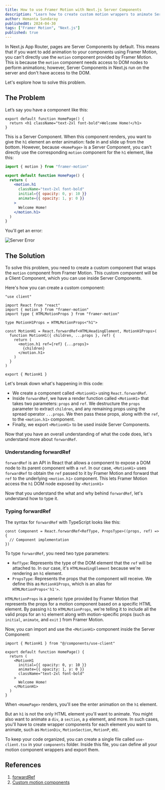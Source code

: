 ```yaml
---
title: How to use Framer Motion with Next.js Server Components
description: "Learn how to create custom motion wrappers to animate Server Components."
author: Hemanta Sundaray
publishedAt: 2024-04-30
tags: ["Framer Motion", "Next.js"]
published: true
---
```



<BlogPostLayout frontmatter={frontmatter}>

In Next.js App Router, pages are Server Components by default.
This means that if you want to add animation to your components using Framer Motion, you can't directly use the `motion` component provided by Framer Motion.
This is because the `motion` component needs access to DOM nodes to perform animations; however, Server Components in Next.js run on the server and don't have access to the DOM.

Let's explore how to solve this problem.

## The Problem

Let’s say you have a component like this:

```tsx
export default function HomePage() {
  return <h1 className="text-2xl font-bold">Welcome Home!</h1>
}
```

This is a Server Component. When this component renders, you want to give the `h1` element an enter animation: fade in and slide up from the bottom. However, because `<HomePage>` is a Server Component, you can't directly use the corresponding `motion` component for the `h1` element, like this:

```jsx
import { motion } from "framer-motion"

export default function HomePage() {
  return (
    <motion.h1
      className="text-2xl font-bold"
      initial={{ opacity: 0, y: 10 }}
      animate={{ opacity: 1, y: 0 }}
    >
      Welcome Home!
    </motion.h1>
  )
}
```

You'll get an error:

![Server Error](/images/blog/motion-component-error.jpg)

## The Solution

To solve this problem, you need to create a custom component that wraps the `motion` component from Framer Motion. This custom component will be a Client Component, which you can use inside Server Components.

Here's how you can create a custom component:

```tsx title="@/components/use-client.tsx"
"use client"

import React from "react"
import { motion } from "framer-motion"
import type { HTMLMotionProps } from "framer-motion"

type MotionH1Props = HTMLMotionProps<"h1">

const MotionH1 = React.forwardRef<HTMLHeadingElement, MotionH1Props>(
  function MotionH1({ children, ...props }, ref) {
    return (
      <motion.h1 ref={ref} {...props}>
        {children}
      </motion.h1>
    )
  }
)

export { MotionH1 }
```

Let's break down what's happening in this code:

- We create a component called `<MotionH1>` using `React.forwardRef`.
- Inside `forwardRef`, we have a render function called `<MotionH1>` that takes two parameters: `props` and `ref`. We destructure the `props` parameter to extract `children`, and any remaining props using the spread operator `...props`. We then pass these props, along with the `ref`, to the `<motion.h1>` component.
- Finally, we export `<MotionH1>` to be used inside Server Components.

Now that you have an overall understanding of what the code does, let's understand more about `forwardRef`.

### Understanding forwardRef

`forwardRef` is an API in React that allows a component to expose a DOM node to its parent component with a `ref`.
In our case, `<MotionH1>` uses `forwardRef` to obtain the `ref` passed to it by Framer Motion and forward that `ref` to the underlying `<motion.h1>` component. This lets Framer Motion access the `h1` DOM node exposed by `<MotionH1>`

Now that you understand the what and why behind `forwardRef`, let's understand how to type it.

### Typing forwardRef

The syntax for `forwardRef` with TypeScript looks like this:

```tsx
const Component = React.forwardRef<RefType, PropsType>((props, ref) => {
  // Component implementation
})
```

To type `forwardRef`, you need two type parameters:

- `RefType`: Represents the type of the DOM element that the `ref` will be attached to. In our case, it's `HTMLHeadingElement` because we're rendering an `h1` element.
- `PropsType`: Represents the props that the component will receive. We define this as `MotionH1Props`, which is an alias for `HTMLMotionProps<'h1'>`.

`HTMLMotionProps` is a generic type provided by Framer Motion that represents the props for a motion component based on a specific HTML element. By passing `h1` to `HTMLMotionProps`, we're telling it to include all the valid props for an `h1` element along with motion-specific props (such as `initial`, `animate`, and `exit` ) from Framer Motion.

Now, you can import and use the `<MotionH1>` component inside the Server Component:

```tsx
import { MotionH1 } from "@/components/use-client"

export default function HomePage() {
  return (
    <MotionH1
      initial={{ opacity: 0, y: 10 }}
      animate={{ opacity: 1, y: 0 }}
      className="text-2xl font-bold"
    >
      Welcome Home!
    </MotionH1>
  )
}
```

When `<HomePage>` renders, you'll see the enter animation on the `h1` element.

But an `h1` is not the only HTML element you'll want to animate. You might also want to animate a `div`, a `section`, a `p` element, and more. In such cases, you'll have to create wrapper components for each element you want to animate, such as `MotionDiv`, `MotionSection`, `MotionP`, etc.

To keep your code organized, you can create a single file called `use-client.tsx` in your `components` folder. Inside this file, you can define all your motion component wrappers and export them.

## References

1. [forwardRef](https://react.dev/reference/react/forwardRef)
2. [Custom motion components](https://www.framer.com/motion/component/#custom-components)

</BlogPostLayout>
